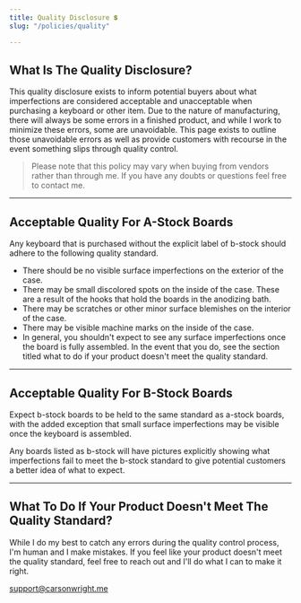 ```yaml
---
title: Quality Disclosure 💲
slug: "/policies/quality"

---
```


## What Is The Quality Disclosure?

This quality disclosure exists to inform potential buyers about what imperfections are considered acceptable and unacceptable when purchasing a keyboard or other item. Due to the nature of manufacturing, there will always be some errors in a finished product, and while I work to minimize these errors, some are unavoidable. This page exists to outline those unavoidable errors as well as provide customers with recourse in the event something slips through quality control.

> Please note that this policy may vary when buying from vendors rather than through me. If you have any doubts or questions feel free to contact me.

***

## Acceptable Quality For A-Stock Boards

Any keyboard that is purchased without the explicit label of b-stock should adhere to the following quality standard.

* There should be no visible surface imperfections on the exterior of the case.
* There may be small discolored spots on the inside of the case. These are a result of the hooks that hold the boards in the anodizing bath.
* There may be scratches or other minor surface blemishes on the interior of the case.
* There may be visible machine marks on the inside of the case.
* In general, you shouldn't expect to see any surface imperfections once the board is fully assembled. In the event that you do, see the section titled what to do if your product doesn't meet the quality standard.

***

## Acceptable Quality For B-Stock Boards

Expect b-stock boards to be held to the same standard as a-stock boards, with the added exception that small surface imperfections may be visible once the keyboard is assembled.

Any boards listed as b-stock will have pictures explicitly showing what imperfections fail to meet the b-stock standard to give potential customers a better idea of what to expect.

***

## What To Do If Your Product Doesn't Meet The Quality Standard?

While I do my best to catch any errors during the quality control process, I'm human and I make mistakes. If you feel like your product doesn't meet the quality standard, feel free to reach out and I'll do what I can to make it right.

[support@carsonwright.me](mailto:support@carsonwright.me)
